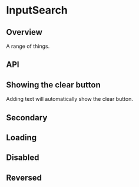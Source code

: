 
<Meta of={InputSearchStories} />

# InputSearch

<ResourceLinks
  sourceCode="https://github.com/cultureamp/kaizen-design-system/tree/main/packages/components/src/Input/InputSearch"
  className="!mb-8"
/>


<Installation
  installCommand="yarn add @kaizen/components"
  importStatement='import { InputSearch } from "@kaizen/components"'
/>

## Overview

A range of things.

<Canvas of={InputSearchStories.Playground} />
<Controls of={InputSearchStories.Playground} />

## API

## Showing the clear button
Adding text will automatically show the clear button.

<Canvas of={InputSearchStories.Filled} />

## Secondary

<Canvas of={InputSearchStories.Secondary} />

## Loading

<Canvas of={InputSearchStories.Loading} />

## Disabled

<Canvas of={InputSearchStories.Disabled} />

## Reversed

<Canvas of={InputSearchStories.Reversed} />

